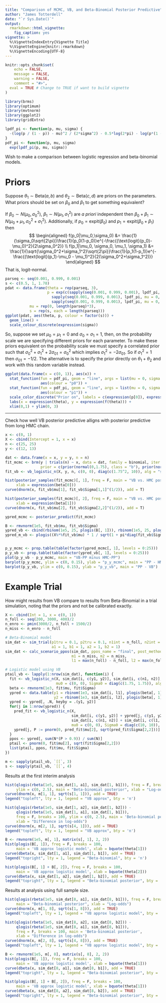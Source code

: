 ```yaml
---
title: "Comparison of MCMC, VB, and Beta-Binomial Posterior Predictive"
author: "James Totterdell"
date: "`r Sys.Date()`"
output: 
  rmarkdown::html_vignette:
    fig_caption: yes
vignette: >
  %\VignetteIndexEntry{Vignette Title}
  %\VignetteEngine{knitr::rmarkdown}
  %\VignetteEncoding{UTF-8}
---
```


```r
knitr::opts_chunk$set(
	echo = FALSE,
	message = FALSE,
	warning = FALSE,
	comment = "#>",
  eval = TRUE # Change to TRUE if want to build vignette
)
```


```r
library(brms)
library(optimum)
library(mvtnorm)
library(ggplot2)
library(gridExtra)
```


```r
lpdf_pi <- function(p, mu, sigma) {
  -(log(p / (1 - p)) - mu)^2 / (2*sigma^2) - 0.5*log(2*pi) - log(p*(1 - p)) - log(sigma)
}
pdf_pi <- function(p, mu, sigma)
  exp(lpdf_pi(p, mu, sigma))
```

Wish to make a comparison between logistic regression and beta-binomial models. 

# Priors

Suppose $\theta_1\sim\text{Beta}(a,b)$ and $\theta_2\sim\text{Beta}(c,d)$ are priors on the parameters. What priors should be set on $\beta_0$ and $\beta_1$ to get something equivalent?

If $\beta_0\sim N(\mu_0,\sigma_0^2)$, $\beta_1 \sim N(\mu_1,\sigma_1^2)$ are *a priori* independent then $\beta_0+\beta_1\sim N(\mu_0+\mu_1,\sigma_0^2+\sigma_1^2)$. Additionally, if $p_0 = \text{expit}(\beta_0)$ and $p_1 = \text{expit}(\beta_0+\beta_1)$ then 
$$
\begin{aligned}
f(p_0|\mu_0,\sigma_0) &= 
\frac{1}{\sigma_0\sqrt{2\pi}}\frac{1}{p_0(1-p_0)}e^{-\frac{(\text{logit}(p_0)-\mu_0)^2}{2\sigma_0^2}} \\
f(p_1|\mu_0, \sigma_0, \mu_1, \sigma_1) &=
\frac{1}{\sqrt{\sigma_0^2+\sigma_1^2}\sqrt{2\pi}}\frac{1}{p_1(1-p_1)}e^{-\frac{(\text{logit}(p_1)-\mu_0 - \mu_1)^2}{2(\sigma_0^2+\sigma_1^2)}}
\end{aligned}
$$
That is, logit-normal.

```r
parseq <- seq(0.001, 0.999, 0.001)
s <- c(0.5, 1, 1.78)
pdat <- data.frame(theta = rep(parseq, 3),
                   p = exp(c(sapply(seq(0.001, 0.999, 0.001), lpdf_pi, mu = 0, s = s[1]),
                     sapply(seq(0.001, 0.999, 0.001), lpdf_pi, mu = 0, s = s[2]),
                     sapply(seq(0.001, 0.999, 0.001), lpdf_pi, mu = 0, s = s[3]))),
           mu = rep(0, length(parseq)*3),
           s = rep(s, each = length(parseq)))
ggplot(pdat, aes(theta, p, colour = factor(s))) +
  geom_line() +
  scale_colour_discrete(expression(sigma))
```

So, suppose we set $\mu_0=\mu_1=0$ and $\sigma_0=\sigma_1=1$, then, on the probability scale we are specifying different priors for each parameter. To make these priors equivalent on the probability scale we must specify a correlated prior such that $\sigma_0^2 + \sigma_1^2 + 2\sigma_{01} = \sigma_0^2$ which implies $\sigma_1^2 = -2\sigma_{01}$. So if $\sigma_1^2 = 1$ then $\sigma_{01} = -1/2$. The alternative is to specify the prior directly on $\theta_1+\theta_2$ and work with this random variable instead.

```r
ggplot(data.frame(x = c(0, 1)), aes(x)) +
  stat_function(fun = pdf_pi, geom = "line", args = list(mu = 0, sigma = 1),
                aes(colour = "p0")) +
  stat_function(fun = pdf_pi, geom = "line", args = list(mu = 0, sigma = sqrt(1 + 1)),
                aes(colour = "p1")) +
  scale_color_discrete("Prior on", labels = c(expression(p[0]), expression(p[1]))) +
  labs(x = expression(theta), y = expression(f(theta))) +
  xlim(0,1) + ylim(0, 3)
```

---

Check how well VB posterior predictive alligns with posterior predictive from long HMC chain.

```r
x <- c(0, 1)
X <- cbind(Intercept = 1, x = x)
n <- c(25, 25)
y <- c(12, 13)

dat <- data.frame(x = x, y = y, n = n)
fit_mcmc <- brm(y | trials(n) ~ x, data = dat, family = binomial, iter = 50000,
                prior = c(prior(normal(0,1.75), class = "b"), prior(normal(0,sqrt(10)), class = "Intercept")))
fit_vb <- vb_logistic_n(X, y, n, c(0, 0), diag(c(1.75^2, 10)), alg = "sj")

hist(posterior_samples(fit_mcmc)[, 1], freq = F, main = "VB vs. HMC posterior", breaks = 100,
     xlab = expression(beta[0]))
curve(dnorm(x, fit_vb$mu[1], fit_vb$Sigma[1,1]^(1/2)), add = T)

hist(posterior_samples(fit_mcmc)[, 2], freq = F, main = "VB vs. HMC posterior", breaks = 100,
     xlab = expression(beta[1]))
curve(dnorm(x, fit_vb$mu[2], fit_vb$Sigma[2,2]^(1/2)), add = T)

ypred_mcmc <- posterior_predict(fit_mcmc)

B <- rmvnorm(1e5, fit_vb$mu, fit_vb$Sigma)
ypred_vb <- cbind(rbinom(1e5, 25, plogis(B[, 1])), rbinom(1e5, 25, plogis(B[, 1] + B[, 2])))
ypred_m_vb <- plogis((X%*%fit_vb$mu) * 1 / sqrt(1 + pi*diag(fit_vb$Sigma)/8))


p_y_mcmc <- prop.table(table(factor(ypred_mcmc[, 1], levels = 0:25)))
p_y_vb <- prop.table(table(factor(ypred_vb[, 1], levels = 0:25)))
plot(p_y_vb - p_y_mcmc, main = "VB-PP minus HMC-PP")
barplot(p_y_mcmc, ylim = c(0, 0.15), ylab = "p_y_mcmc", main = "PP - HMC")
barplot(p_y_vb, ylim = c(0, 0.15), ylab = "p_y_vb", main = "PP - VB")
```


# Example Trial

How might results from VB compare to results from Beta-Binomial in a trial simulation, noting that the priors and not be calibrated exactly.

```r
X <- cbind(Int = 1, x = c(0, 1))
n_foll <- seq(200, 3000, 400)/2
n_enro <- pmin(3000/2, n_foll + 1500/2)
n_miss <- n_enro - n_foll

# Beta-Binomial model
sim_dat <- sim_trial(p1tru = 0.1, p2tru = 0.1, n1int = n_foll, n2int = n_foll, 
                     a1 = 1, b1 = 1, a2 = 1, b2 = 1)
sim_dat <- calc_scenario_ppos(sim_dat, ppos_name = "final", post_method = "exact",
                              m1 = n_miss, m2 = n_miss,
                              l1 = max(n_foll) - n_foll, l2 = max(n_foll) - n_foll)

# Logistic model using VB
ptail_vb <- lapply(1:nrow(sim_dat), function(i) {
  fit <- vb_logistic_n(X, sim_dat[i, c(y1, y2)], sim_dat[i, c(n1, n2)], 
                       mu0 = c(0, 0), Sigma0 = diag(c(1.75, 1.75)), alg = "sj")
  beta <- rmvnorm(1e3, fit$mu, fit$Sigma)
  ypred <- data.table(y1 = rbinom(1e3, sim_dat[i, l1], plogis(beta[, 1])),
                      y2 = rbinom(1e3, sim_dat[i, l2], plogis(beta[, 1] + beta[, 2])))
  ypred <- ypred[, .N, keyby = .(y1, y2)]
  for(j in 1:nrow(ypred)) {
    pred_fit <- vb_logistic_n(X, 
                              sim_dat[i, c(y1, y2)] + ypred[j, c(y1, y2)],
                              sim_dat[i, c(n1, n2)] + sim_dat[i, c(l1, l2)],
                              mu0 = c(0, 0), Sigma0 = diag(c(10, 10)), alg = "sj")
    ypred[j, P := pnorm(0, pred_fit$mu[2], sqrt(pred_fit$Sigma[2,2]))]
  }
  ppos <- ypred[, sum(N*(P > 0.9)) / sum(N)]
  ptail <- pnorm(0, fit$mu[2], sqrt(fit$Sigma[2,2]))
  list(ptail, ppos, fit$mu, fit$Sigma)
})

m <- sapply(ptail_vb, `[[`, 3)
s <- sapply(ptail_vb, `[[`, 4)
```

Results at the first interim analysis

```r
hist(qlogis(rbeta(1e5, sim_dat[1, a1], sim_dat[1, b1])), freq = F, breaks = 100,
     ylim = c(0, 2.5), main = "Beta-binomial posterior", xlab = "Log-odds")
curve(dnorm(x, m[1, 1], sqrt(s[1, 1])), add = TRUE)
legend("topleft", lty = 1, legend = "VB approx", bty = 'n')

hist(qlogis(rbeta(1e5, sim_dat[1, a2], sim_dat[1, b2])) -
     qlogis(rbeta(1e5, sim_dat[1, a1], sim_dat[1, b1])), 
     freq = F, breaks = 100, ylim = c(0, 2.5), main = 'Beta-binomial posterior',
     xlab = "Difference in log-odds")
curve(dnorm(x, m[2, 1], sqrt(s[4, 1])), add = TRUE)
legend("topleft", lty = 1, legend = "VB approx", bty = 'n')

B <- rmvnorm(1e5, m[, 1], matrix(s[, 1], 2, 2))
hist(plogis(B[, 1]), freq = F, breaks = 100, 
     main = 'VB approx logistic model', xlab = bquote(theta[1]))
curve(dbeta(x, sim_dat[1, a1], sim_dat[1, b1]), add = TRUE)
legend("topright", lty = 1, legend = "Beta-binomial", bty = 'n')

hist(plogis(B[, 1] + B[, 2]), freq = F, breaks = 100, 
     main = 'VB approx logistic model', xlab = bquote(theta[2]))
curve(dbeta(x, sim_dat[1, a2], sim_dat[1, b2]), add = TRUE)
legend("topright", lty = 1, legend = "Beta-binomial posterior", bty = 'n')
```

Results at analysis using full sample size.

```r
hist(qlogis(rbeta(1e5, sim_dat[8, a1], sim_dat[8, b1])), freq = F, breaks = 100,
     main = "Beta-binomial posterior", xlab = "Log-odds")
curve(dnorm(x, m[1, 8], sqrt(s[1, 8])), add = TRUE)
legend("topleft", lty = 1, legend = "VB approx logistic model", bty = 'n')

hist(qlogis(rbeta(1e5, sim_dat[8, a2], sim_dat[8, b2])) -
     qlogis(rbeta(1e5, sim_dat[8, a1], sim_dat[8, b1])), 
     freq = F, breaks = 100, main = 'Beta-binomial posterior',
     xlab = "Difference in log-odds")
curve(dnorm(x, m[2, 8], sqrt(s[4, 8])), add = TRUE)
legend("topleft", lty = 1, legend = "VB approx logistic model", bty = 'n')

B <- rmvnorm(1e5, m[, 8], matrix(s[, 8], 2, 2))
hist(plogis(B[, 1]), freq = F, breaks = 100, 
     main = 'VB approx logistic model', xlab = bquote(theta[1]))
curve(dbeta(x, sim_dat[8, a1], sim_dat[8, b1]), add = TRUE)
legend("topright", lty = 1, legend = "Beta-binomial posterior", bty = 'n')

hist(plogis(B[, 1] + B[, 2]), freq = F, breaks = 100, 
     main = 'VB approx logistic model', xlab = bquote(theta[1]))
curve(dbeta(x, sim_dat[8, a2], sim_dat[8, b2]), add = TRUE)
legend("topright", lty = 1, legend = "Beta-binomial posterior", bty = 'n')
```

